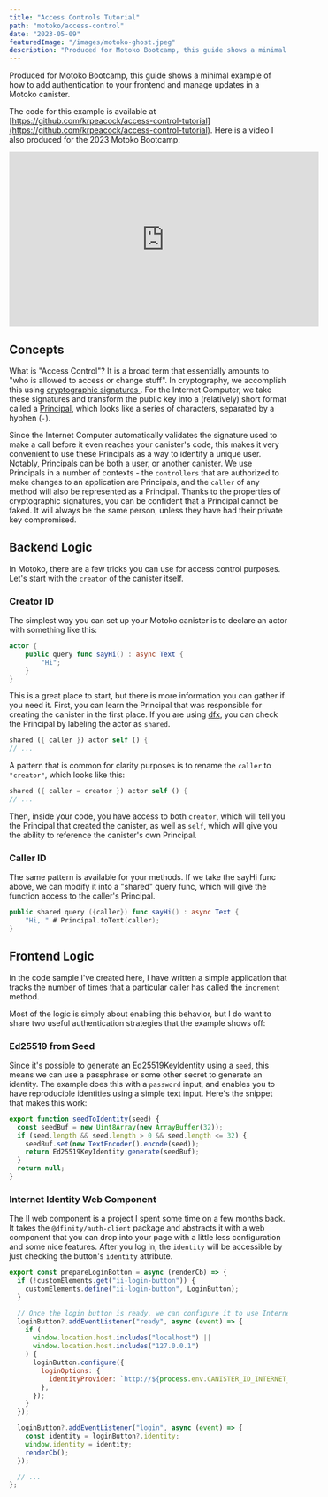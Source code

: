 ```yaml
---
title: "Access Controls Tutorial"
path: "motoko/access-control"
date: "2023-05-09"
featuredImage: "/images/motoko-ghost.jpeg"
description: "Produced for Motoko Bootcamp, this guide shows a minimal example of how to add authentication to your frontend and manage updates in a Motoko canister"
---
```


Produced for Motoko Bootcamp, this guide shows a minimal example of how to add authentication to your frontend and manage updates in a Motoko canister.

The code for this example is available at [https://github.com/krpeacock/access-control-tutorial](https://github.com/krpeacock/access-control-tutorial). Here is a video I also produced for the 2023 Motoko Bootcamp:

<iframe
  width="560"
  height="315"
  src="https://www.youtube-nocookie.com/embed/5m3Wn8tX9RM"
  title="YouTube video player"
  frameborder="0"
  allow="accelerometer; autoplay; clipboard-write; encrypted-media; gyroscope; picture-in-picture; web-share"
  allowfullscreen
></iframe>

## Concepts

What is "Access Control"? It is a broad term that essentially amounts to "who is allowed to access or change stuff". In cryptography, we accomplish this using [cryptographic signatures
](https://en.wikipedia.org/wiki/Digital_signature). For the Internet Computer, we take these signatures and transform the public key into a (relatively) short format called a [Principal](https://internetcomputer.org/docs/current/references/ic-interface-spec/#principal), which looks like a series of characters, separated by a hyphen (`-`).

Since the Internet Computer automatically validates the signature used to make a call before it even reaches your canister's code, this makes it very convenient to use these Principals as a way to identify a unique user. Notably, Principals can be both a user, or another canister. We use Principals in a number of contexts - the `controllers` that are authorized to make changes to an application are Principals, and the `caller` of any method will also be represented as a Principal. Thanks to the properties of cryptographic signatures, you can be confident that a Principal cannot be faked. It will always be the same person, unless they have had their private key compromised.

## Backend Logic

In Motoko, there are a few tricks you can use for access control purposes. Let's start with the `creator` of the canister itself.

### Creator ID

The simplest way you can set up your Motoko canister is to declare an actor with something like this:

```swift
actor {
    public query func sayHi() : async Text {
        "Hi";
    }
}
```

This is a great place to start, but there is more information you can gather if you need it. First, you can learn the Principal that was responsible for creating the canister in the first place. If you are using [dfx](https://internetcomputer.org/docs/current/references/cli-reference/dfx-parent/), you can check the Principal by labeling the actor as `shared`.

```rust
shared ({ caller }) actor self () {
// ...
```

A pattern that is common for clarity purposes is to rename the `caller` to `"creator"`, which looks like this:

```rust
shared ({ caller = creator }) actor self () {
// ...
```

Then, inside your code, you have access to both `creator`, which will tell you the Principal that created the canister, as well as `self`, which will give you the ability to reference the canister's own Principal.

### Caller ID

The same pattern is available for your methods. If we take the sayHi func above, we can modify it into a "shared" query func, which will give the function access to the caller's Principal.

```swift
public shared query ({caller}) func sayHi() : async Text {
    "Hi, " # Principal.toText(caller);
}
```

## Frontend Logic

In the code sample I've created here, I have written a simple application that tracks the number of times that a particular caller has called the `increment` method.

Most of the logic is simply about enabling this behavior, but I do want to share two useful authentication strategies that the example shows off:

### Ed25519 from Seed

Since it's possible to generate an Ed25519KeyIdentity using a `seed`, this means we can use a passphrase or some other secret to generate an identity. The example does this with a `password` input, and enables you to have reproducible identities using a simple text input. Here's the snippet that makes this work:

```js
export function seedToIdentity(seed) {
  const seedBuf = new Uint8Array(new ArrayBuffer(32));
  if (seed.length && seed.length > 0 && seed.length <= 32) {
    seedBuf.set(new TextEncoder().encode(seed));
    return Ed25519KeyIdentity.generate(seedBuf);
  }
  return null;
}
```

### Internet Identity Web Component

The II web component is a project I spent some time on a few months back. It takes the `@dfinity/auth-client` package and abstracts it with a web component that you can drop into your page with a little less configuration and some nice features. After you log in, the `identity` will be accessible by just checking the button's `identity` attribute.

```js
export const prepareLoginBotton = async (renderCb) => {
  if (!customElements.get("ii-login-button")) {
    customElements.define("ii-login-button", LoginButton);
  }

  // Once the login button is ready, we can configure it to use Internet Identity
  loginButton?.addEventListener("ready", async (event) => {
    if (
      window.location.host.includes("localhost") ||
      window.location.host.includes("127.0.0.1")
    ) {
      loginButton.configure({
        loginOptions: {
          identityProvider: `http://${process.env.CANISTER_ID_INTERNET_IDENTITY}.localhost:4943`,
        },
      });
    }
  });

  loginButton?.addEventListener("login", async (event) => {
    const identity = loginButton?.identity;
    window.identity = identity;
    renderCb();
  });

  // ...
};
```
